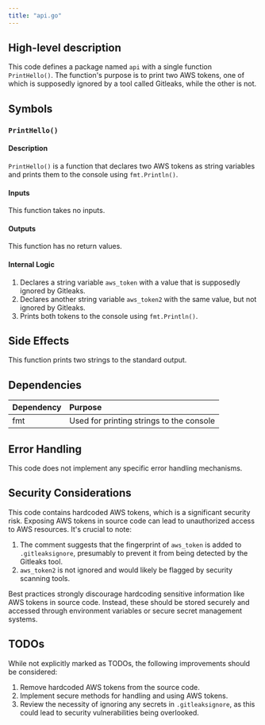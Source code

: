 ```yaml
---
title: "api.go"
---
```


## High-level description
This code defines a package named `api` with a single function `PrintHello()`. The function's purpose is to print two AWS tokens, one of which is supposedly ignored by a tool called Gitleaks, while the other is not.

## Symbols

### `PrintHello()`
#### Description
`PrintHello()` is a function that declares two AWS tokens as string variables and prints them to the console using `fmt.Println()`.

#### Inputs
This function takes no inputs.

#### Outputs
This function has no return values.

#### Internal Logic
1. Declares a string variable `aws_token` with a value that is supposedly ignored by Gitleaks.
2. Declares another string variable `aws_token2` with the same value, but not ignored by Gitleaks.
3. Prints both tokens to the console using `fmt.Println()`.

## Side Effects
This function prints two strings to the standard output.

## Dependencies
| Dependency | Purpose |
|:-----------|:--------|
| fmt | Used for printing strings to the console |

## Error Handling
This code does not implement any specific error handling mechanisms.

## Security Considerations
This code contains hardcoded AWS tokens, which is a significant security risk. Exposing AWS tokens in source code can lead to unauthorized access to AWS resources. It's crucial to note:

1. The comment suggests that the fingerprint of `aws_token` is added to `.gitleaksignore`, presumably to prevent it from being detected by the Gitleaks tool.
2. `aws_token2` is not ignored and would likely be flagged by security scanning tools.

Best practices strongly discourage hardcoding sensitive information like AWS tokens in source code. Instead, these should be stored securely and accessed through environment variables or secure secret management systems.

## TODOs
While not explicitly marked as TODOs, the following improvements should be considered:
1. Remove hardcoded AWS tokens from the source code.
2. Implement secure methods for handling and using AWS tokens.
3. Review the necessity of ignoring any secrets in `.gitleaksignore`, as this could lead to security vulnerabilities being overlooked.